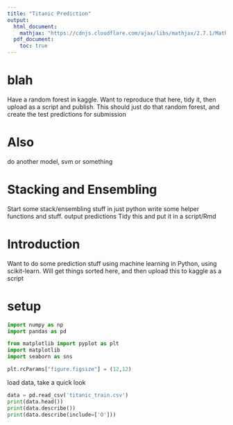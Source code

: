 ```yaml
---
title: "Titanic Prediction"
output:
  html_document:
    mathjax: "https://cdnjs.cloudflare.com/ajax/libs/mathjax/2.7.1/MathJax.js?config=TeX-AMS-MML_HTMLorMML"
  pdf_document:
    toc: true
---
```


# blah

Have a random forest in kaggle. Want to reproduce that here, tidy it, then upload as a script and publish.
This should just do that random forest, and create the test predictions for submission

# Also

do another model, svm or something

# Stacking and Ensembling

Start some stack/ensembling stuff in just python
write some helper functions and stuff. output predictions
Tidy this and put it in a script/Rmd



# Introduction
Want to do some prediction stuff using machine learning in Python, using scikit-learn. Will get things sorted here, and then upload this to kaggle as a script


# setup

```python
import numpy as np 
import pandas as pd 

from matplotlib import pyplot as plt
import matplotlib
import seaborn as sns

plt.rcParams["figure.figsize"] = (12,12)

```

load data, take a quick look

```python

data = pd.read_csv('titanic_train.csv')
print(data.head())
print(data.describe())
print(data.describe(include=['O']))
```


